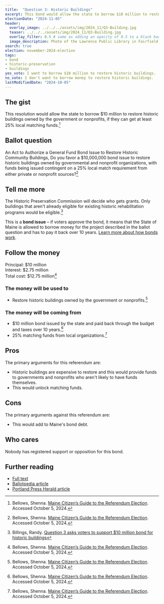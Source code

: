 ```yaml
---
title:  "Question 3: Historic Buildings"
excerpt: This bond would allow the state to borrow $10 million to restore historic buildings owned by the government or nonprofits.
electionDate: "2024-11-05"
header:
  overlay_image: ../../../assets/img/2024_11/Q3-Building.jpg
  teaser: ../../../assets/img/2024_11/Q3-Building.jpg
  overlay_filter: 0.5 # same as adding an opacity of 0.5 to a black background
  image_description: Photo of the Lawrence Public Library in Fairfield, Maine. It is a historic brick building that looks kinds of like a castle.
search: true
election: november-2024-election
tags:
- bond
- historic-preservation
- buildings
yes_vote: I want to borrow $10 million to restore historic buildings.
no_vote: I don't want to borrow money to restore historic buildings.
lastModifiedDate: "2024-10-05"
---
```


## The gist
This resolution would allow the state to borrow $10 million to restore historic buildings owned by the government or nonprofits, if they can get at least 25% local matching funds.[^3]

## Ballot question
An Act to Authorize a General Fund Bond Issue to Restore Historic Community Buildings, Do you favor a $10,000,000 bond issue to restore historic buildings owned by governmental and nonprofit organizations, with funds being issued contingent on a 25% local match requirement from either private or nonprofit sources?[^3]

<YesNoTable yesContent={frontmatter.yes_vote} noContent={frontmatter.no_vote} />

## Tell me more
The Historic Preservation Commission will decide who gets grants. Only buildings that aren't already eligible for existing historic rehabilitation programs would be eligible.[^4]

This is a **bond issue** – if voters approve the bond, it means that the State of Maine is allowed to borrow money for the project described in the ballot question and has to pay it back over 10 years. [Learn more about how bonds work](https://www.maineballot.org/bonds).

## Follow the money
Principal: $10 million<br />
Interest: $2.75 million<br />
Total cost: $12.75 million[^3]

### The money will be used to
* Restore historic buildings owned by the government or nonprofits.[^3]

### The money will be coming from
* $10 million bond issued by the state and paid back through the budget and taxes over 10 years.[^3]
* 25% matching funds from local organizations.[^3]

## Pros
The primary arguments for this referendum are:
* Historic buildings are expensive to restore and this would provide funds to governments and nonprofits who aren't likely to have funds themselves.
* This would unlock matching funds.

## Cons
The primary arguments against this referendum are:
* This would add to Maine's bond debt.

## Who cares
Nobody has registered support or opposition for this bond.

## Further reading
- [Full text](https://legislature.maine.gov/legis/bills/getPDF.asp?paper=HP0568&item=1&snum=131)
- [Ballotpedia article](https://ballotpedia.org/Maine_Question_3,_Historic_Community_Buildings_Bond_Issue_(2024))
- [Portland Press Herald article](https://www.pressherald.com/2024/09/18/question-3-asks-voters-to-support-10-million-bond-for-historic-buildings/)

[^1]: Maine State Legislature. [An Act to Authorize a General Fund Bond Issue to Restore Historic Community Buildings](https://legislature.maine.gov/legis/bills/getPDF.asp?paper=HP0568&item=1&snum=131). Accessed October 5, 2024.
[^2]: Ballotpedia State Desk. [Maine Question 3, Historic Community Buildings Bond Issue (2024)](https://ballotpedia.org/Maine_Question_3,_Historic_Community_Buildings_Bond_Issue_(2024)). Ballotpedia. Accessed October 5, 2024.
[^3]: Bellows, Shenna. [Maine Citizen’s Guide to the Referendum Election](https://www.maine.gov/sos/news/2024/2024%20Citizens%20Guide.pdf). Accessed October 5, 2024.
[^4]: Billings, Randy. [Question 3 asks voters to support $10 million bond for historic buildings](https://www.pressherald.com/2024/09/18/question-3-asks-voters-to-support-10-million-bond-for-historic-buildings/)
